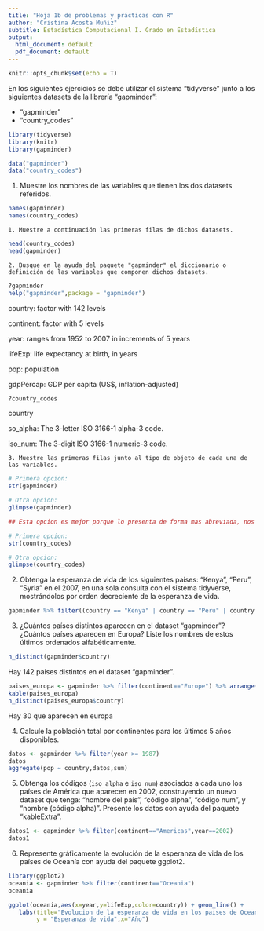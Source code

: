 ```yaml
---
title: "Hoja 1b de problemas y prácticas con R"
author: "Cristina Acosta Muñiz"
subtitle: Estadística Computacional I. Grado en Estadística
output:
  html_document: default
  pdf_document: default
---
```


```r
knitr::opts_chunk$set(echo = T)
```

En los siguientes ejercicios se debe utilizar el sistema "tidyverse" junto a los siguientes datasets de la librería "gapminder":

- "gapminder"
- "country_codes"

```r
library(tidyverse)
library(knitr)
library(gapminder)

data("gapminder")
data("country_codes")
```


1. Muestre los nombres de las variables que tienen los dos datasets referidos. 

```r
names(gapminder)
names(country_codes)
```


    1. Muestre a continuación las primeras filas de dichos datasets.
    
```r
head(country_codes)
head(gapminder)
```

    2. Busque en la ayuda del paquete "gapminder" el diccionario o definición de las variables que componen dichos datasets.
    
```r
?gapminder
help("gapminder",package = "gapminder")
```

country: factor with 142 levels

continent: factor with 5 levels

year: ranges from 1952 to 2007 in increments of 5 years

lifeExp: life expectancy at birth, in years

pop: population

gdpPercap: GDP per capita (US$, inflation-adjusted)

```r
?country_codes
```

country

so_alpha: The 3-letter ISO 3166-1 alpha-3 code.

iso_num: The 3-digit ISO 3166-1 numeric-3 code.

    3. Muestre las primeras filas junto al tipo de objeto de cada una de las variables.
    
```r
# Primera opcion:
str(gapminder)

# Otra opcion:
glimpse(gapminder)

## Esta opcion es mejor porque lo presenta de forma mas abreviada, nos dice cuantas observaciones hay, cuantas variables hay, el tipo que son y los primeros datos.

# Primera opcion:
str(country_codes)

# Otra opcion:
glimpse(country_codes)
```


2. Obtenga la esperanza de vida de los siguientes países: "Kenya", "Peru", "Syria" en el 2007, en una sola consulta con el sistema tidyverse, mostrándolos por orden decreciente de la esperanza de vida.

```r
gapminder %>% filter((country == "Kenya" | country == "Peru" | country == "Syria"), year == 2007) %>% arrange(desc(lifeExp)) %>% select(country,lifeExp)
```


3. ¿Cuántos países distintos aparecen en el dataset "gapminder"? ¿Cuántos países aparecen en Europa? Liste los nombres de estos últimos ordenados alfabéticamente.

```r
n_distinct(gapminder$country)
```

Hay 142 paises distintos en el dataset "gapminder".



```r
paises_europa <- gapminder %>% filter(continent=="Europe") %>% arrange(country)
kable(paises_europa)
n_distinct(paises_europa$country)
```

Hay 30 que aparecen en europa

4. Calcule la población total por continentes para los últimos 5 años disponibles.

```r
datos <- gapminder %>% filter(year >= 1987)
datos
aggregate(pop ~ country,datos,sum)
```


5. Obtenga los códigos (`iso_alpha` e `iso_num`) asociados a cada uno los países de América que aparecen en 2002, construyendo un nuevo dataset que tenga: "nombre del país", "código alpha", "código num", y "nombre (código alpha)". Presente los datos con ayuda del paquete "kableExtra".

```r
datos1 <- gapminder %>% filter(continent=="Americas",year==2002)
datos1
```



6. Represente gráficamente la evolución de la esperanza de vida de los países de Oceanía con ayuda del paquete ggplot2.


```r
library(ggplot2)
oceania <- gapminder %>% filter(continent=="Oceania")
oceania

ggplot(oceania,aes(x=year,y=lifeExp,color=country)) + geom_line() + 
   labs(title="Evolucion de la esperanza de vida en los paises de Oceania",
        y = "Esperanza de vida",x="Año")
```


